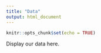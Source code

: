 ```yaml
---
title: "Data"
output: html_document
---
```


```r
knitr::opts_chunk$set(echo = TRUE)
```

Display our data here.

